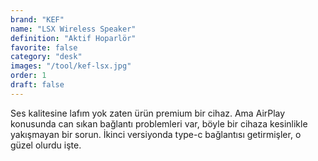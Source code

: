 ```yaml
---
brand: "KEF"
name: "LSX Wireless Speaker"
definition: "Aktif Hoparlör"
favorite: false
category: "desk"
images: "/tool/kef-lsx.jpg"
order: 1
draft: false
---
```


Ses kalitesine lafım yok zaten ürün premium bir cihaz. Ama AirPlay konusunda can sıkan bağlantı problemleri var, böyle bir cihaza kesinlikle yakışmayan bir sorun. İkinci versiyonda type-c bağlantısı getirmişler, o güzel olurdu işte.
